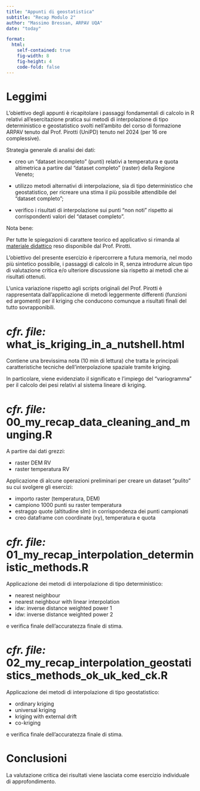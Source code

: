 ```yaml
---
title: "Appunti di geostatistica"
subtitle: "Recap Modulo 2"
author: "Massimo Bressan, ARPAV UQA"
date: "today"

format: 
  html:
    self-contained: true
    fig-width: 8
    fig-height: 4
    code-fold: false
---
```


# Leggimi

L'obiettivo degli appunti è ricapitolare i passaggi fondamentali di calcolo in R relativi all'esercitazione pratica sui metodi di interpolazione di tipo deterministico e geostatistico svolti nell'ambito del corso di formazione ARPAV tenuto dal Prof. Pirotti (UniPD) tenuto nel 2024 (per 16 ore complessive).

Strategia generale di analisi dei dati:

- creo un "dataset incompleto" (punti) relativi a temperatura e quota altimetrica a partire dal "dataset completo" (raster) della Regione Veneto;

- utilizzo metodi alternativi di interpolazione, sia di tipo deterministico che geostatistico, per ricreare una stima il più possibile attendibile del "dataset completo";

- verifico i risultati di interpolazione sui punti "non noti" rispetto ai corrispondenti valori del "dataset completo".

Nota bene:

Per tutte le spiegazioni di carattere teorico ed applicativo si rimanda al [materiale didattico](https://github.com/fpirotti/ARPA2024_corsoBase){.external target="_blank"} reso disponibile dal Prof. Pirotti.

L'obiettivo del presente esercizio è ripercorrere a futura memoria, nel modo più sintetico possibile, i passaggi di calcolo in R, senza introdurre alcun tipo di valutazione critica e/o ulteriore discussione sia rispetto ai metodi che ai risultati ottenuti.

L'unica variazione rispetto agli scripts originali del Prof. Pirotti è rappresentata dall'applicazione di metodi leggermente differenti (funzioni ed argomenti) per il kriging che conducono comunque a risultati finali del tutto sovrapponibili.

# *cfr. file:*<br> what_is_kriging_in_a_nutshell.html

Contiene una brevissima nota (10 min di lettura) che tratta le principali caratteristiche tecniche dell'interpolazione spaziale tramite kriging. 

In particolare, viene evidenziato il significato e l'impiego del "variogramma" per il calcolo dei pesi relativi al sistema lineare di kriging.


# *cfr. file:*<br> 00_my_recap_data_cleaning_and_munging.R

A partire dai dati grezzi:

- raster DEM RV
- raster temperatura RV

Applicazione di alcune operazioni preliminari per creare un dataset “pulito” su cui svolgere gli esercizi:

- importo raster (temperatura, DEM)
- campiono 1000 punti su raster temperatura
- estraggo quote (altitudine slm) in corrispondenza dei punti campionati
- creo dataframe con coordinate (xy), temperatura e quota

# *cfr. file:*<br> 01_my_recap_interpolation_deterministic_methods.R

Applicazione dei metodi di interpolazione di tipo deterministico:

- nearest neighbour
- nearest neighbour with linear interpolation
- idw: inverse distance weighted power 1
- idw: inverse distance weighted power 2

e verifica finale dell'accuratezza finale di stima.

# *cfr. file:*<br> 02_my_recap_interpolation_geostatistics_methods_ok_uk_ked_ck.R

Applicazione dei metodi di interpolazione di tipo geostatistico:

- ordinary kriging
- universal kriging
- kriging with external drift
- co-kriging

e verifica finale dell'accuratezza finale di stima.


# Conclusioni

La valutazione critica dei risultati viene lasciata come esercizio individuale di approfondimento.

